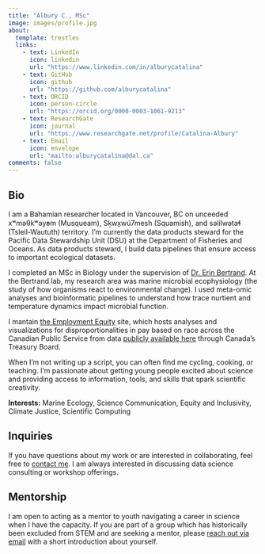 ```yaml
---
title: "Albury C., MSc"
image: images/profile.jpg
about:
  template: trestles
  links:
    - text: LinkedIn
      icon: linkedin
      url: "https://www.linkedin.com/in/alburycatalina"
    - text: GitHub
      icon: github
      url: "https://github.com/alburycatalina"
    - text: ORCID
      icon: person-circle
      url: "https://orcid.org/0000-0003-1061-9213"
    - text: ResearchGate
      icon: journal
      url: "https://www.researchgate.net/profile/Catalina-Albury"
    - text: Email
      icon: envelope
      url: "mailto:alburycatalina@dal.ca"
comments: false
---
```


::: {.column-page}

## Bio
I am a Bahamian researcher located in Vancouver, BC on unceeded xʷməθkʷəy̓əm (Musqueam), Sḵwx̱wú7mesh (Squamish), and səlilwətaɬ (Tsleil-Waututh) territory. I’m currently the data products steward for the Pacific Data Stewardship Unit (DSU) at the Department of Fisheries and Oceans. As data products steward, I build data pipelines that ensure  access to important ecological datasets. 

I completed an MSc in Biology under the supervision of [Dr. Erin Bertrand](https://erinbertrand.wixsite.com/bertrandlab). At the Bertrand lab, my research area was marine microbial ecophysiology (the study of how organisms react to environmental change). I used meta-omic analyses and bioinformatic pipelines to understand how trace nurtient and temperature dynamics impact microbial function. 



I mantain [the Employment Equity](https://employment-equity.github.io/) site, which hosts analyses and visualizations for disproportionalities in pay based on race across the Canadian Public Service from data [publicly available here](https://www.canada.ca/en/treasury-board-secretariat/services/innovation/human-resources-statistics/diversity-inclusion-statistics.html) through Canada's Treasury Board.  

When I’m not writing up a script, you can often find me cycling, cooking, or teaching. I’m passionate about getting young people excited about science and providing access to information, tools, and skills that spark scientific creativity.

**Interests:** Marine Ecology, Science Communication, Equity and Inclusivity, Climate Justice, Scientific Computing 


## Inquiries
If you have questions about my work or are interested in collaborating, feel free to [contact me](mailto:alburycatalina@dal.ca). I am always interested in discussing data science consulting or workshop offerings. 

## Mentorship
I am open to acting as a mentor to youth navigating a career in science when I have the capacity. If you are part of a group which has historically been excluded from STEM and are seeking a mentor, please [reach out via email](mailto:alburycatalina@dal.ca) with a short introduction about yourself. 

:::



